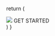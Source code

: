 <!-- hero full screen image with getstarted button @2021/01/01 -->
  return (
    <Section py="0" position="relative" >
      <Image src="GODOT_ACADEMY_POSTER_2.jpg" 
        colStart="null|2" w="full" overflow="hidden"
        />
      <Container 
        position="absolute" top="0" left="4|10" 
        height="100%"
        width="80"
        display="flex" 
        flexDirection="row"
        alignItems="center"
        justifyContent="center"
        pt="10"
        >
        <ButtonLink href={startURL} variant="accent" color="accent"
          bg="transparent" borderWidth="2px" rounded="0" >
          GET STARTED
          <Icon name="arrow-right" ml="4" />
        </ButtonLink>
      </Container>
    </Section>
  )
}